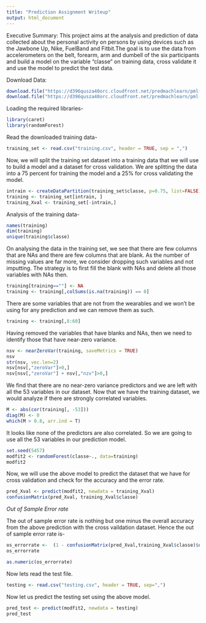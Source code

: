 ---
title: "Prediction Assignment Writeup"
output: html_document
---
Executive Summary: This project aims at the analysis and prediction of data collected about the personal activity on persons by using devices such as the Jawbone Up, Nike, FuelBand and Fitbit.The goal is to use the data from accelerometers on the belt, forearm, arm and dumbell of the six participants and build a model on the variable "classe" on training data, cross validate it and use the model to predict the test data.

Download Data:

```{r, eval=FALSE}
download.file("https://d396qusza40orc.cloudfront.net/predmachlearn/pml-training.csv", "training.csv", method ="auto")
download.file("https://d396qusza40orc.cloudfront.net/predmachlearn/pml-testing.csv", "testing.csv", method = "auto")

```

Loading the required libraries-

```{r}
library(caret)
library(randomForest)

```

Read the downloaded training data-

```{r}
training_set <- read.csv("training.csv", header = TRUE, sep = ",")

```

Now, we will split the training set dataset into a training data that we will use to build a model and a dataset for cross validation. We are splitting the data into a 75 percent for training the model and a 25% for cross validating the model.

```{r}
intrain <- createDataPartition(training_set$classe, p=0.75, list=FALSE)
training <- training_set[intrain, ]
training_Xval <- training_set[-intrain,]

```

Analysis of the training data-

```{r, eval=FALSE}
names(training)
dim(training)
unique(training$classe)

```

On analysing the data in the training set, we see that there are few columns that are NAs and there are few columns that are blank. As the number of missing values are far more, we consider dropping such variables and not imputting. The strategy is to first fill the blank with NAs and delete all those variables with NAs then.

```{r}
training[training==""] <- NA
training <- training[,colSums(is.na(training)) == 0] 

```

There are some variables that are not from the wearables and we won't be using for any prediction and we can remove them as such.

```{r, results='hide'}
training <- training[,8:60]
```

Having removed the variables that have blanks and NAs, then we need to identify those that have near-zero variance.

```{r, results='hide'}
nsv <- nearZeroVar(training, saveMetrics = TRUE)
nsv
str(nsv, vec.len=2)
nsv[nsv[,"zeroVar"]>0,]
nsv[nsv[,"zeroVar"] + nsv[,"nzv"]>0,]

```

We find that there are no near-zero variance predictors and we are left with all the 53 variables in our dataset. Now that we have the training dataset, we would analyze if there are strongly correlated variables.

```{r, results='hide'}
M <- abs(cor(training[, -53]))
diag(M) <- 0
which(M > 0.8, arr.ind = T)

```

It looks like none of the predictors are also correlated. So we are going to use all the 53 variables in our prediction model.

```{r}
set.seed(5457)
modfit2 <- randomForest(classe~., data=training)
modfit2

```

Now, we will use the above model to predict the dataset that we have for cross validation and check for the accuracy and the error rate.

```{r}
pred_Xval <- predict(modfit2, newdata = training_Xval)
confusionMatrix(pred_Xval, training_Xval$classe)

```

*Out of Sample Error rate*

The out of sample error rate is nothing but one minus the overall accuracy from the above prediction with the cross vaildation dataset. Hence the out of sample error rate is-

```{r, results='hide'}
os_errorrate <-  (1 - confusionMatrix(pred_Xval,training_Xval$classe)$overall["Accuracy"] )
os_errorrate
```

```{r, echo=FALSE}
as.numeric(os_errorrate)
```

Now lets read the test file.

```{r}
testing <- read.csv("testing.csv", header = TRUE, sep=",")

```

Now let us predict the testing set using the above model.

```{r}
pred_test <- predict(modfit2, newdata = testing)
pred_test
```
